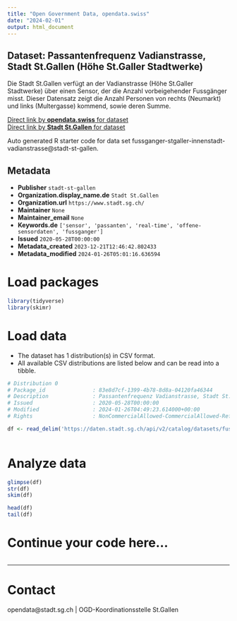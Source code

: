 ```yaml
---
title: "Open Government Data, opendata.swiss"
date: "2024-02-01"
output: html_document
---
```


## Dataset: Passantenfrequenz Vadianstrasse, Stadt St.Gallen (Höhe St.Galler Stadtwerke)

Die Stadt St.Gallen verfügt an der Vadianstrasse (Höhe St.Galler Stadtwerke) über einen Sensor, der die Anzahl vorbeigehender Fussgänger misst. Dieser Datensatz zeigt die Anzahl Personen von rechts (Neumarkt) und links (Multergasse) kommend, sowie deren Summe.

[Direct link by **opendata.swiss** for dataset](https://opendata.swiss/de/dataset/passantenfrequenz-vadianstrasse-stadt-st-gallen-hohe-st-galler-stadtwerke)<br>
[Direct link by **Stadt St.Gallen** for dataset](https://daten.stadt.sg.ch/explore/dataset/fussganger-stgaller-innenstadt-vadianstrasse/)

Auto generated R starter code for data set fussganger-stgaller-innenstadt-vadianstrasse@stadt-st-gallen.

## Metadata

- **Publisher** `stadt-st-gallen`
- **Organization.display_name.de** `Stadt St.Gallen`
- **Organization.url** `https://www.stadt.sg.ch/`
- **Maintainer** `None`
- **Maintainer_email** `None`
- **Keywords.de** `['sensor', 'passanten', 'real-time', 'offene-sensordaten', 'fussganger']`
- **Issued** `2020-05-28T00:00:00`
- **Metadata_created** `2023-12-21T12:46:42.802433`
- **Metadata_modified** `2024-01-26T05:01:16.636594`


# Load packages

```r

library(tidyverse)
library(skimr)

```

# Load data

-   The dataset has 1 distribution(s) in CSV format.
-   All available CSV distributions are listed below and can be read into a tibble.

```r

# Distribution 0
# Package_id               : 83e8d7cf-1399-4b78-8d8a-04120fa46344
# Description              : Passantenfrequenz Vadianstrasse, Stadt St.Gallen (Höhe St.Galler Stadtwerke) (csv)
# Issued                   : 2020-05-28T00:00:00
# Modified                 : 2024-01-26T04:49:23.614000+00:00
# Rights                   : NonCommercialAllowed-CommercialAllowed-ReferenceRequired

df <- read_delim('https://daten.stadt.sg.ch/api/v2/catalog/datasets/fussganger-stgaller-innenstadt-vadianstrasse/exports/csv')



```

# Analyze data

```r

glimpse(df)
str(df)
skim(df)

head(df)
tail(df)

```

# Continue your code here...

```r

```

------------------------------------------------------------------------

# Contact

opendata@stadt.sg.ch | OGD-Koordinationsstelle St.Gallen
